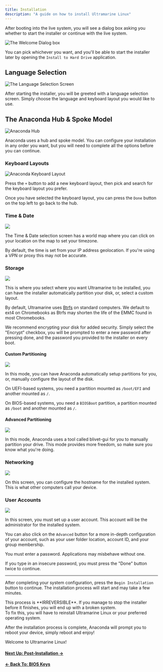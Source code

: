 ```yaml
---
title: Installation
description: "A guide on how to install Ultramarine Linux"
---
```



After booting into the live system, you will see a dialog box asking you whether to start the installer or continue with the live system.

![The Welcome Dialog box](/assets/welcome-window.png)

You can pick whichever you want, and you'll be able to start the installer later by opening the `Install to Hard Drive` application.

## Language Selection

![The Language Selection Screen](/assets/anaconda-1.png)

After starting the installer, you will be greeted with a language selection screen. Simply choose the language and keyboard layout you would like to use.

## The Anaconda Hub & Spoke Model

![Anaconda Hub](/assets/anaconda-2.png)

Anaconda uses a hub and spoke model. You can configure your installation in any order you want, but you will need to complete all the options before you can continue.

### Keyboard Layouts

![Anaconda Keyboard Layout](/assets/anaconda-3.png)

Press the `+` button to add a new keyboard layout, then pick and search for the keyboard layout you prefer.

Once you have selected the keyboard layout, you can press the `Done` button on the top left to go back to the hub.

### Time & Date

![](/assets/anaconda-4.png)

The Time & Date selection screen has a world map where you can click on your location on the map to set your timezone.

<Alert type="info">

By default, the time is set from your IP address geolocation. If you're using a VPN or proxy this may not be accurate.

</Alert>

### Storage

![](/assets/anaconda-5.png)

This is where you select where you want Ultramarine to be installed, you can have the installer automatically partition your disk, or, select a custom layout.

By default, Ultramarine uses [Btrfs](https://en.wikipedia.org/wiki/Btrfs) on standard computers. We default to ext4 on Chromebooks as Btrfs may shorten the life of the EMMC found in most Chromebooks.

<Alert type="info">
  We recommend encrypting your disk for added security. Simply select the
  "Encrypt" checkbox, you will be prompted to enter a new password after
  pressing done, and the password you provided to the installer on every boot.
</Alert>

#### Custom Partitioning

![](/assets/anaconda-6.png)

In this mode, you can have Anaconda automatically setup partitions for you, or, manually configure the layout of the disk.

On UEFI-based systems, you need a partition mounted as `/boot/EFI` and another mounted as `/`.

On BIOS-based systems, you need a `BIOSBoot` partition, a partition mounted as `/boot` and another mounted as `/`.

#### Advanced Partitioning

![](/assets/anaconda-7.png)

In this mode, Anaconda uses a tool called blivet-gui for you to manually partition your drive. This mode provides more freedom, so make sure you know what you're doing.

### Networking

![](/assets/anaconda-8.png)

On this screen, you can configure the hostname for the installed system. This is what other computers call your device.

### User Accounts

![](/assets/anaconda-9.png)

In this screen, you must set up a user account. This account will be the administrator for the installed system.

You can also click on the `Advanced` button for a more in-depth configuration of your account, such as your user folder location, account ID, and your group membership.

<Alert type="warning">

You must enter a password. Applications may misbehave without one.

</Alert>

<Alert type="info">

If you type in an insecure password, you must press the "Done" button twice to continue.

</Alert>

---

After completing your system configuration, press the `Begin Installation` button to continue. The installation process will start and may take a few minutes.

<Alert type="danger">
  This process is **IRREVERSIBLE**. If you manage to stop the installer before
  it finishes, you will end up with a broken system. <br /> To fix this, you
  will have to reinstall Ultramarine Linux or your preferred operating system.
</Alert>

After the installation process is complete, Anaconda will prompt you to reboot your device, simply reboot and enjoy!

Welcome to Ultramarine Linux!

#### [Next Up: Post-Installation →](/en/setup/postinstall)

#### [← Back To: BIOS Keys](/en/setup/bioskeys)
